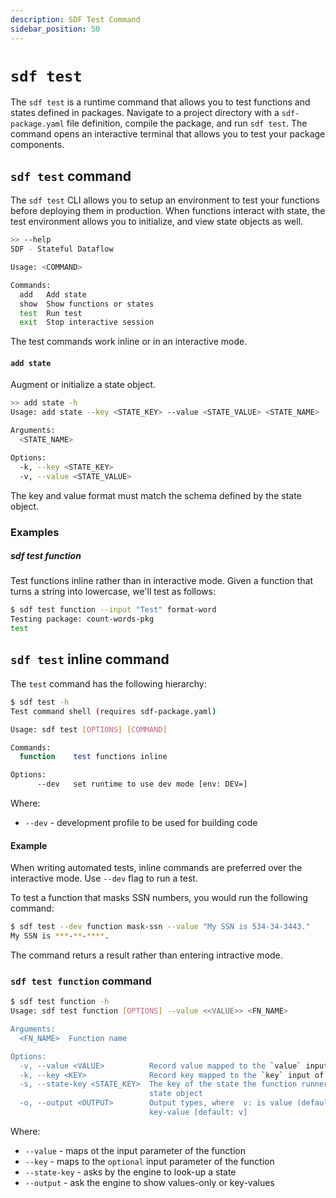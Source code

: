```yaml
---
description: SDF Test Command
sidebar_position: 50
---
```


# `sdf test`

The `sdf test` is a runtime command that allows you to test functions and states defined in packages. Navigate to a project directory with a `sdf-package.yaml` file definition, compile the package, and run `sdf test`. The command opens an interactive terminal that allows you to test your package components.

## `sdf test` command

The `sdf test` CLI allows you to setup an environment to test your functions before deploying them in production. When functions interact with state, the test environment allows you to initialize, and view state objects as well.

```bash copy="fl"
>> --help
SDF - Stateful Dataflow

Usage: <COMMAND>

Commands:
  add   Add state
  show  Show functions or states
  test  Run test
  exit  Stop interactive session
```

The test commands work inline or in an interactive mode.


#### `add state`

Augment or initialize a state object.

```bash copy="fl"
>> add state -h
Usage: add state --key <STATE_KEY> --value <STATE_VALUE> <STATE_NAME>

Arguments:
  <STATE_NAME>

Options:
  -k, --key <STATE_KEY>
  -v, --value <STATE_VALUE>
```

The key and value format must match the schema defined by the state object.

### Examples

##### sdf test function

Test functions inline rather than in interactive mode. Given a function that turns a string into lowercase, we'll test as follows:

```bash copy="fl"
$ sdf test function --input "Test" format-word
Testing package: count-words-pkg
test
```

## `sdf test` inline command

The `test` command has the following hierarchy:

```bash copy="fl"
$ sdf test -h
Test command shell (requires sdf-package.yaml)

Usage: sdf test [OPTIONS] [COMMAND]

Commands:
  function    test functions inline

Options:
      --dev   set runtime to use dev mode [env: DEV=]
```

Where:
* `--dev` - development profile to be used for building code


#### Example

When writing automated tests, inline commands are preferred over the interactive mode. Use `--dev` flag to run a test.

To test a function that masks SSN numbers, you would run the following command:

```bash copy="fl"
$ sdf test --dev function mask-ssn --value "My SSN is 534-34-3443."
My SSN is ***-**-****.
```

The command returs a result rather than entering intractive mode.

### `sdf test function` command

```bash copy="fl"
$ sdf test function -h
Usage: sdf test function [OPTIONS] --value <<VALUE>> <FN_NAME>

Arguments:
  <FN_NAME>  Function name

Options:
  -v, --value <VALUE>          Record value mapped to the `value` input of the function
  -k, --key <KEY>              Record key mapped to the `key` input of the function
  -s, --state-key <STATE_KEY>  The key of the state the function runner uses to look-up
                               state object
  -o, --output <OUTPUT>        Output types, where  v: is value (default), and kv: is
                               key-value [default: v]
```

Where:
* `--value` - maps ot the input parameter of the function
* `--key` - maps to the `optional` input parameter of the function
* `--state-key` - asks by the engine to look-up a state
* `--output` - ask the engine to show values-only or key-values

[sdf-package.yaml]: /sdf/sdf-package-yaml
